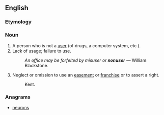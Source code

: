 ==English==

===Etymology===
{{prefix|non|user|lang=en}}

===Noun===
{{en-noun}}

# A person who is not a [[user]] (of drugs, a computer system, etc.).
# Lack of usage; failure to use.
#: ''An office may be forfeited by misuser or '''nonuser''''' &mdash; William Blackstone.
# {{label|en|legal}} Neglect or omission to use an [[easement]] or [[franchise]] or to assert a right.
#: Kent.

===Anagrams===
* [[neurons#English|neurons]]